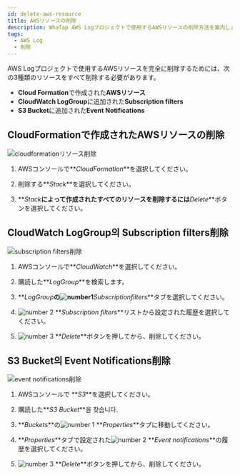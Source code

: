 ```yaml
---
id: delete-aws-resource
title: AWSリソースの削除
description: WhaTap AWS Logプロジェクトで使用するAWSリソースの削除方法を案内します。
tags:
  - AWS Log
  - 削除
---
```



AWS Logプロジェクトで使用するAWSリソースを完全に削除するためには、次の3種類のリソースをすべて削除する必要があります。

-   **Cloud Formation**で作成された**AWSリソース**
-   **CloudWatch LogGroup**に追加された**Subscription filters**
-   **S3 Bucket**に追加された**Event Notifications**

## CloudFormationで作成されたAWSリソースの削除

![cloudformationリソース削除](/img/aws-log-cloudformation-resource.png)

1.  AWSコンソールで**_CloudFormation_**を選択してください。

2.  削除する**_Stack_**を選択してください。

3.  **_Stack_**によって作成されたすべてのリソースを削除するには**_Delete_**ボタンを選択してください。

<!-- Delete 버튼을 선택해 해당 **Stack**에 의해 생성된 모든 자원들 한 번에 삭제하세요. -->

## CloudWatch LogGroup의 Subscription filters削除

![subscription filters削除](/img/aws-log-delete-subscription-filter.png)

1.  AWSコンソールで**_CloudWatch_**を選択してください。 

2.  購読した**_LogGroup_**を検索します。

3.  **_LogGroup_**の![number1](/img/number-01.png)**_Subscriptionfilters_**タブを選択してください。 

4.  ![number 2](/img/number-02.png) **_Subscription filters_**リストから設定された履歴を選択してください。 

5.  ![number 3](/img/number-03.png) **_Delete_**ボタンを押してから、削除してください。

## S3 Bucket의 Event Notifications削除

![event notifications削除](/img/aws-log-delete-event-notification.png)

1.  AWSコンソールで **_S3_**を選択してください。 

2.  購読した**_S3 Bucket_**을 찾습니다.

3.  **_Buckets_**の![number 1](/img/number-01.png) **_Properties_**タブに移動してください。 

4.  **_Properties_**タブで設定された![number 2](/img/number-02.png) **_Event notifications_**の履歴を選択してください。 

5.  ![number 3](/img/number-03.png) **_Delete_**ボタンを押してから、削除してください。
